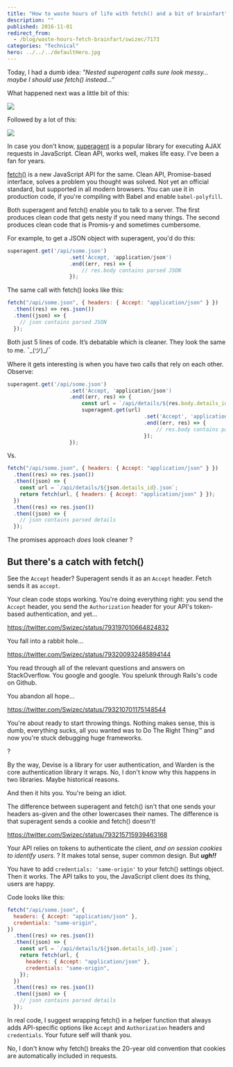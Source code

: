 ```yaml
---
title: "How to waste hours of life with fetch() and a bit of brainfart"
description: ""
published: 2016-11-01
redirect_from:
  - /blog/waste-hours-fetch-brainfart/swizec/7173
categories: "Technical"
hero: ../../../defaultHero.jpg
---
```


Today, I had a dumb idea: _"Nested superagent calls sure look messy… maybe I should use fetch() instead…”_

What happened next was a little bit of this:

![](./img/media-Kh296M49Zr1Sg-giphy.gif)

Followed by a lot of this:

![](./img/media-X83Y7r03T6uty-giphy.gif)

In case you don't know, [superagent](https://github.com/visionmedia/superagent) is a popular library for executing AJAX requests in JavaScript. Clean API, works well, makes life easy. I've been a fan for years.

[fetch()](https://developer.mozilla.org/en-US/docs/Web/API/Fetch_API) is a new JavaScript API for the same. Clean API, Promise-based interface, solves a problem you thought was solved. Not yet an official standard, but supported in all modern browsers. You can use it in production code, if you're compiling with Babel and enable `babel-polyfill`.

Both superagent and fetch() enable you to talk to a server. The first produces clean code that gets nesty if you need many things. The second produces clean code that is Promis-y and sometimes cumbersome.

For example, to get a JSON object with superagent, you'd do this:

```javascript
superagent.get('/api/some.json')
                    .set('Accept, 'application/json')
                    .end((err, res) => {
                        // res.body contains parsed JSON
                    });
```

The same call with fetch() looks like this:

```javascript
fetch("/api/some.json", { headers: { Accept: "application/json" } })
  .then((res) => res.json())
  .then((json) => {
    // json contains parsed JSON
  });
```

Both just 5 lines of code. It’s debatable which is cleaner. They look the same to me. ¯\_(ツ)\_/¯

Where it gets interesting is when you have two calls that rely on each other. Observe:

```javascript
superagent.get('/api/some.json')
                    .set('Accept, 'application/json')
                    .end((err, res) => {
                        const url = `/api/details/${res.body.details_id}.json`;
                        superagent.get(url)
                                            .set('Accept', 'application/json')
                                            .end((err, res) => {
                                                // res.body contains parsed details
                                            });
                    });
```

Vs.

```javascript
fetch("/api/some.json", { headers: { Accept: "application/json" } })
  .then((res) => res.json())
  .then((json) => {
    const url = `/api/details/${json.details_id}.json`;
    return fetch(url, { headers: { Accept: "application/json" } });
  })
  .then((res) => res.json())
  .then((json) => {
    // json contains parsed details
  });
```

The promises approach _does_ look cleaner ?

## But there's a catch with fetch()

See the `Accept` header? Superagent sends it as an `Accept` header. Fetch sends it as `accept`.

Your clean code stops working. You're doing everything right: you send the `Accept` header, you send the `Authorization` header for your API's token-based authentication, and yet…

https://twitter.com/Swizec/status/793197010664824832

You fall into a rabbit hole…

https://twitter.com/Swizec/status/793200932485894144

You read through all of the relevant questions and answers on StackOverflow. You google and google. You spelunk through Rails's code on Github.

You abandon all hope…

https://twitter.com/Swizec/status/793210701175148544

You're about ready to start throwing things. Nothing makes sense, this is dumb, everything sucks, all you wanted was to Do The Right Thing™ and now you're stuck debugging huge frameworks.

?

By the way, Devise is a library for user authentication, and Warden is the core authentication library it wraps. No, I don't know why this happens in two libraries. Maybe historical reasons.

And then it hits you. You're being an idiot.

The difference between superagent and fetch() isn't that one sends your headers as-given and the other lowercases their names. The difference is that superagent sends a cookie and fetch() doesn't!

https://twitter.com/Swizec/status/793215715939463168

Your API relies on tokens to authenticate the client, _and on session cookies to identify users_. ? It makes total sense, super common design. But **_ugh!!_**

You have to add `credentials: 'same-origin'` to your fetch() settings object. Then it works. The API talks to you, the JavaScript client does its thing, users are happy.

Code looks like this:

```javascript
fetch("/api/some.json", {
  headers: { Accept: "application/json" },
  credentials: "same-origin",
})
  .then((res) => res.json())
  .then((json) => {
    const url = `/api/details/${json.details_id}.json`;
    return fetch(url, {
      headers: { Accept: "application/json" },
      credentials: "same-origin",
    });
  })
  .then((res) => res.json())
  .then((json) => {
    // json contains parsed details
  });
```

In real code, I suggest wrapping fetch() in a helper function that always adds API-specific options like `Accept` and `Authorization` headers and `credentials`. Your future self will thank you.

No, I don't know why fetch() breaks the 20-year old convention that cookies are automatically included in requests.
